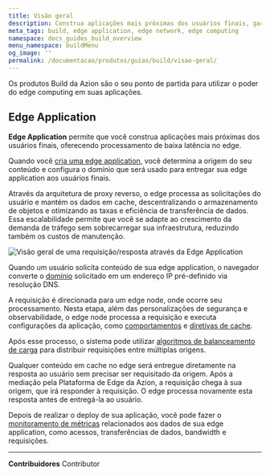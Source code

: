 ```yaml
---
title: Visão geral
description: Construa aplicações mais próximas dos usuários finais, garantindo processamento de baixa latência no edge.
meta_tags: build, edge application, edge network, edge computing
namespace: docs_guides_build_overview
menu_namespace: buildMenu
og_image: ''
permalink: /documentacao/produtos/guias/build/visao-geral/
---
```



Os produtos Build da Azion são o seu ponto de partida para utilizar o poder do edge computing em suas aplicações.

## Edge Application

**Edge Application** permite que você construa aplicações mais próximas dos usuários finais, oferecendo processamento de baixa latência no edge. 

Quando você [cria uma edge application](/pt-br/documentacao/produtos/comecar-com-um-template/), você determina a origem do seu conteúdo e configura o domínio que será usado para entregar sua edge application aos usuários finais.

<LinkButton outlined link="/pt-br/documentacao/produtos/edge-application/" variant="secondary" label="Ir para a documentação de Edge Application" />

Através da arquitetura de proxy reverso, o edge processa as solicitações do usuário e mantém os dados em cache, descentralizando o armazenamento de objetos e otimizando as taxas e eficiência de transferência de dados. Essa escalabilidade permite que você se adapte ao crescimento da demanda de tráfego sem sobrecarregar sua infraestrutura, reduzindo também os custos de manutenção.

![Visão geral de uma requisição/resposta através da Edge Application](/assets/docs/images/uploads/edge-app-overview.png)

Quando um usuário solicita conteúdo de sua edge application, o navegador converte o [domínio](/pt-br/documentacao/produtos/build/edge-application/domains/) solicitado em um endereço IP pré-definido via resolução DNS.

A requisição é direcionada para um edge node, onde ocorre seu processamento. Nesta etapa, além das personalizações de segurança e observabilidade, o edge node processa a requisição e executa configurações da aplicação, como [comportamentos](/pt-br/documentacao/produtos/build/edge-application/rules-engine/) e [diretivas de cache](/pt-br/documentacao/produtos/build/edge-application/cache-settings/).

Após esse processo, o sistema pode utilizar [algoritmos de balanceamento de carga](/pt-br/documentacao/produtos/build/edge-application/load-balancer/) para distribuir requisições entre múltiplas origens.

Qualquer conteúdo em cache no edge será entregue diretamente na resposta ao usuário sem precisar ser requisitado da origem. Após a mediação pela Plataforma de Edge da Azion, a requisição chega à sua origem, que irá responder à requisição. O edge processa novamente esta resposta antes de entregá-la ao usuário.

Depois de realizar o deploy de sua aplicação, você pode fazer o [monitoramento de métricas](/pt-br/documentacao/produtos/observe/real-time-metrics/#build) relacionados aos dados de sua edge application, como acessos, transferências de dados, bandwidth e requisições.



---


**Contribuidores** <ContributorList>Contributor</ContributorList>
